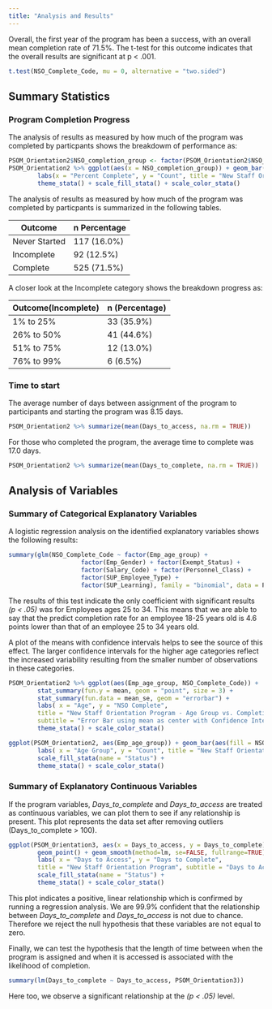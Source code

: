 ---
title: "Analysis and Results"
---

Overall, the first year of the program has been a success, with an overall mean completion rate of 71.5%. The t-test for this outcome indicates that the overall results are significant at p < .001.

```{r}
t.test(NSO_Complete_Code, mu = 0, alternative = "two.sided")
```

## Summary Statistics

### Program Completion Progress
The analysis of results as measured by how much of the program was completed by particpants shows the breakdowm of performance as:

```{r, echo=FALSE}
PSOM_Orientation2$NSO_completion_group <- factor(PSOM_Orientation2$NSO_completion_group,levels = c("0%", "1% to 25%", "26% to 50%", "51% to 75%", "76% to 99%", "100%"))
PSOM_Orientation2 %>% ggplot(aes(x = NSO_completion_group)) + geom_bar() +
        labs(x = "Percent Complete", y = "Count", title = "New Staff Orientation Program", subtitle = "Performance Distribution") + 
        theme_stata() + scale_fill_stata() + scale_color_stata()
```

The analysis of results as measured by how much of the program was completed by particpants is summarized in the following tables.

Outcome       |  n Percentage
--------------|-------------------
Never Started | 117 (16.0%)
Incomplete    |  92 (12.5%)
Complete      | 525 (71.5%)

A closer look at the Incomplete category shows the breakdown progress as:

Outcome(Incomplete) |  n (Percentage)
--------------------|----------------
1% to 25%           |  33 (35.9%)
26% to 50%          |  41 (44.6%)
51% to 75%          |  12 (13.0%)
76% to 99%          |   6  (6.5%)

### Time to start
The average number of days between assignment of the program to participants and starting the program was 8.15 days.
```{r}
PSOM_Orientation2 %>% summarize(mean(Days_to_access, na.rm = TRUE))
```

For those who completed the program, the average time to complete was 17.0 days.
```{r}
PSOM_Orientation2 %>% summarize(mean(Days_to_complete, na.rm = TRUE))
```


## Analysis of Variables

### Summary of Categorical Explanatory Variables
A logistic regression analysis on the identified explanatory variables shows the following results:

```{r}
summary(glm(NSO_Complete_Code ~ factor(Emp_age_group) + 
                    factor(Emp_Gender) + factor(Exempt_Status) + 
                    factor(Salary_Code) + factor(Personnel_Class) + 
                    factor(SUP_Employee_Type) +
                    factor(SUP_Learning), family = "binomial", data = PSOM_Orientation2))
```

The results of this test indicate the only coefficient with significant results *(p < .05)* was for Employees ages 25 to 34. This means that we are able to say that the predict completion rate for an employee 18-25 years old is 4.6 points lower than that of an employee 25 to 34 years old.

A plot of the means with confidence intervals helps to see the source of this effect. The larger confidence intervals for the higher age categories reflect the increased variability resulting from the smaller number of observations in these categories.

```{r, echo=FALSE}

PSOM_Orientation2 %>% ggplot(aes(Emp_age_group, NSO_Complete_Code)) + 
        stat_summary(fun.y = mean, geom = "point", size = 3) + 
        stat_summary(fun.data = mean_se, geom = "errorbar") +
        labs( x = "Age", y = "NSO Complete", 
        title = "New Staff Orientation Program - Age Group vs. Completion", 
        subtitle = "Error Bar using mean as center with Confidence Intervals") +
        theme_stata() + scale_color_stata()

ggplot(PSOM_Orientation2, aes(Emp_age_group)) + geom_bar(aes(fill = NSO_Complete), position = "dodge") +
        labs( x = "Age Group", y = "Count", title = "New Staff Orientation Program", subtitle = "Completion Performance by Age Group") + 
        scale_fill_stata(name = "Status") +
        theme_stata() + scale_color_stata()

```


### Summary of Explanatory Continuous Variables

If the program variables, *Days_to_complete* and *Days_to_access* are treated as continuous variables, we can plot them to see if any relationship is present. This plot represents the data set after removing outliers (Days_to_complete > 100).

```{r, echo=FALSE}
ggplot(PSOM_Orientation3, aes(x = Days_to_access, y = Days_to_complete)) + 
        geom_point() + geom_smooth(method=lm, se=FALSE, fullrange=TRUE) +
        labs( x = "Days to Access", y = "Days to Complete", 
        title = "New Staff Orientation Program", subtitle = "Days to Access vs. Days to Complete") + 
        scale_fill_stata(name = "Status") +
        theme_stata() + scale_color_stata()

```

This plot indicates a positive, linear relationship which is confirmed by running a regression analysis. We are 99.9% confident that the relationship between *Days_to_complete* and *Days_to_access* is not due to chance. Therefore we reject the null hypothesis that these variables are not equal to zero.

Finally, we can test the hypothesis that the length of time between when the program is assigned and when it is accessed is associated with the likelihood of completion.
```{r}
summary(lm(Days_to_complete ~ Days_to_access, PSOM_Orientation3))
```

Here too, we observe a significant relationship at the *(p < .05)* level.
